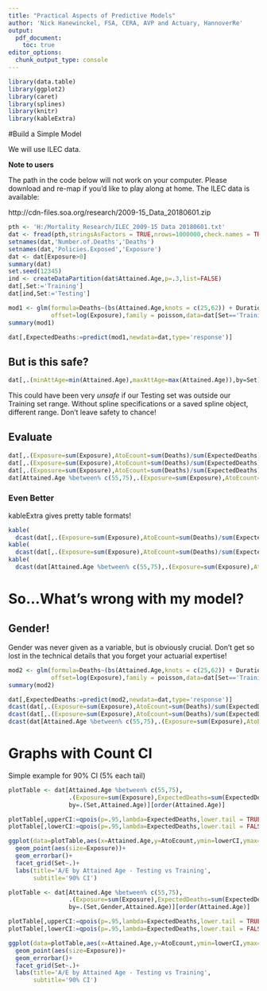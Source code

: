 ---
title: "Practical Aspects of Predictive Models"
author: 'Nick Hanewinckel, FSA, CERA, AVP and Actuary, HannoverRe'
output:
  pdf_document:
    toc: true
editor_options:
  chunk_output_type: console
---
```{r setup, echo=FALSE, include=FALSE}
library(data.table)
library(ggplot2)
library(caret)
library(splines)
library(knitr)
library(kableExtra)
```

#Build a Simple Model

We will use ILEC data.

**Note to users**

The path in the code below will not work on your computer. Please download and re-map if you'd like to play along at home. The ILEC data is available:

http://cdn-files.soa.org/research/2009-15_Data_20180601.zip


```{r, readILEC}

pth <- 'H:/Mortality Research/ILEC_2009-15 Data 20180601.txt'
dat <- fread(pth,stringsAsFactors = TRUE,nrows=1000000,check.names = TRUE)
setnames(dat,'Number.of.Deaths','Deaths')
setnames(dat,'Policies.Exposed','Exposure')
dat <- dat[Exposure>0]
summary(dat)
set.seed(12345)
ind <- createDataPartition(dat$Attained.Age,p=.3,list=FALSE)
dat[,Set:='Training']
dat[ind,Set:='Testing']

```


```{r simple model}

mod1 <- glm(formula=Deaths~(bs(Attained.Age,knots = c(25,62)) + Duration + Smoker.Status)^2 + Face.Amount.Band,
            offset=log(Exposure),family = poisson,data=dat[Set=='Training'])
summary(mod1)

dat[,ExpectedDeaths:=predict(mod1,newdata=dat,type='response')]
```


## But is this safe?

```{r Safer Predict}
dat[,.(minAttAge=min(Attained.Age),maxAttAge=max(Attained.Age)),by=Set]
```

This could have been very *unsafe* if our Testing set was outside our Training set range. Without spline specifications or a saved spline object, different range. Don't leave safety to chance!

## Evaluate

```{r Evaluate}
dat[,.(Exposure=sum(Exposure),AtoEcount=sum(Deaths)/sum(ExpectedDeaths)),by=.(Set)]
dat[,.(Exposure=sum(Exposure),AtoEcount=sum(Deaths)/sum(ExpectedDeaths)),by=.(Set,Gender)]
dat[,.(Exposure=sum(Exposure),AtoEcount=sum(Deaths)/sum(ExpectedDeaths)),by=.(Set,Smoker.Status)]
dat[Attained.Age %between% c(55,75),.(Exposure=sum(Exposure),AtoEcount=sum(Deaths)/sum(ExpectedDeaths)),by=.(Set,Attained.Age)][order(Attained.Age)]
```

### Even Better

kableExtra gives pretty table formats!

```{r Eval Better}

kable(
  dcast(dat[,.(Exposure=sum(Exposure),AtoEcount=sum(Deaths)/sum(ExpectedDeaths)),by=.(Set,Gender)],Gender ~ Set,value.var=c('AtoEcount','Exposure')),digits=3)
kable(
  dcast(dat[,.(Exposure=sum(Exposure),AtoEcount=sum(Deaths)/sum(ExpectedDeaths)),by=.(Set,Smoker.Status)],Smoker.Status ~ Set,value.var=c('AtoEcount','Exposure')),digits=3)
kable(
  dcast(dat[Attained.Age %between% c(55,75),.(Exposure=sum(Exposure),AtoEcount=sum(Deaths)/sum(ExpectedDeaths)),by=.(Set,Attained.Age)][order(Attained.Age)],Attained.Age ~ Set,value.var=c('AtoEcount','Exposure')),digits=3)
```


# So...What's wrong with my model?

## Gender!

Gender was never given as a variable, but is obviously crucial. Don't get so lost in the technical details that you forget your actuarial expertise!

```{r Better Model}
mod2 <- glm(formula=Deaths~(bs(Attained.Age,knots = c(25,62)) + Duration + Smoker.Status + Gender)^2 + Face.Amount.Band,
            offset=log(Exposure),family = poisson,data=dat[Set=='Training'])
summary(mod2)

dat[,ExpectedDeaths:=predict(mod2,newdata=dat,type='response')]
dcast(dat[,.(Exposure=sum(Exposure),AtoEcount=sum(Deaths)/sum(ExpectedDeaths)),by=.(Set,Gender)],Gender ~ Set,value.var=c('AtoEcount','Exposure'))
dcast(dat[,.(Exposure=sum(Exposure),AtoEcount=sum(Deaths)/sum(ExpectedDeaths)),by=.(Set,Smoker.Status)],Smoker.Status ~ Set,value.var=c('AtoEcount','Exposure'))
dcast(dat[Attained.Age %between% c(55,75),.(Exposure=sum(Exposure),AtoEcount=sum(Deaths)/sum(ExpectedDeaths)),by=.(Set,Attained.Age)][order(Attained.Age)],Attained.Age ~ Set,value.var=c('AtoEcount','Exposure'))
```

# Graphs with Count CI
Simple example for 90% CI (5% each tail)

```{r Graph Count}
plotTable <- dat[Attained.Age %between% c(55,75),
                 .(Exposure=sum(Exposure),ExpectedDeaths=sum(ExpectedDeaths),AtoEcount=sum(Deaths)/sum(ExpectedDeaths)),
                 by=.(Set,Attained.Age)][order(Attained.Age)]

plotTable[,upperCI:=qpois(p=.95,lambda=ExpectedDeaths,lower.tail = TRUE)/ExpectedDeaths]
plotTable[,lowerCI:=qpois(p=.95,lambda=ExpectedDeaths,lower.tail = FALSE)/ExpectedDeaths]

ggplot(data=plotTable,aes(x=Attained.Age,y=AtoEcount,ymin=lowerCI,ymax=upperCI)) + 
  geom_point(aes(size=Exposure))+
  geom_errorbar()+
  facet_grid(Set~.)+
  labs(title='A/E by Attained Age - Testing vs Training',
       subtitle='90% CI')

plotTable <- dat[Attained.Age %between% c(55,75),
                 .(Exposure=sum(Exposure),ExpectedDeaths=sum(ExpectedDeaths),AtoEcount=sum(Deaths)/sum(ExpectedDeaths)),
                 by=.(Set,Gender,Attained.Age)][order(Attained.Age)]

plotTable[,upperCI:=qpois(p=.95,lambda=ExpectedDeaths,lower.tail = TRUE)/ExpectedDeaths]
plotTable[,lowerCI:=qpois(p=.95,lambda=ExpectedDeaths,lower.tail = FALSE)/ExpectedDeaths]

ggplot(data=plotTable,aes(x=Attained.Age,y=AtoEcount,ymin=lowerCI,ymax=upperCI,color=Gender)) + 
  geom_point(aes(size=Exposure))+
  geom_errorbar()+
  facet_grid(Set~.)+
  labs(title='A/E by Attained Age - Testing vs Training',
       subtitle='90% CI')
```



